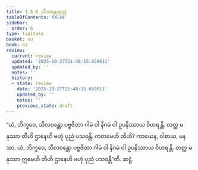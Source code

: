 ```yaml
---
title: 1.5.6 သီလဝန္တသုတ္တ
tableOfContents: false
sidebar:
  order: 6
type: tipitaka
basket: su
book: a3
review:
  current: review
  updated: '2025-10-27T21:48:15.659611'
  updated_by: ''
  notes: ''
  history:
  - state: review
    date: '2025-10-27T21:48:15.659611'
    updated_by: ''
    notes: ''
    previous_state: draft
---
```



<ReviewStatus review={frontmatter.review} showDetails={true} />

<HypothesisAnnotation frontmatter={frontmatter} />

<DynamicBreadcrumb />

<Division number="46" book="a3" e="ch" v="15" p="150">

<Paragraph number="286" book="a3">
“ယံ, ဘိက္ခဝေ, သီလဝန္တော ပဗ္ဗဇိတာ ဂါမံ ဝါ နိဂမံ ဝါ ဥပနိဿာယ ဝိဟရန္တိ. တတ္ထ မနုဿာ တီဟိ ဌာနေဟိ ဗဟုံ ပုညံ ပသဝန္တိ. ကတမေဟိ တီဟိ? ကာယေန, ဝါစာယ, မနသာ. ယံ, ဘိက္ခဝေ, သီလဝန္တော ပဗ္ဗဇိတာ ဂါမံ ဝါ နိဂမံ ဝါ ဥပနိဿာယ ဝိဟရန္တိ. တတ္ထ မနုဿာ ဣမေဟိ တီဟိ ဌာနေဟိ ဗဟုံ ပုညံ ပသဝန္တီ”တိ.

</Paragraph>
</Division>

<Paragraph number="287" type="center" book="a3">
ဆဋ္ဌံ.
</Paragraph>
